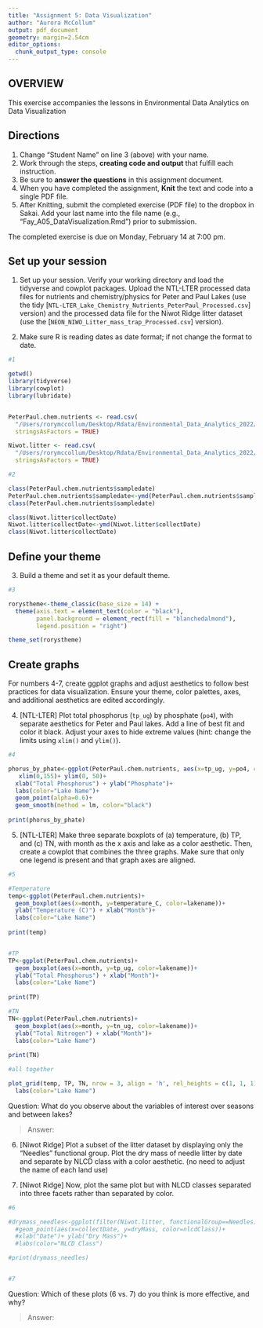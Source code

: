 ```yaml
---
title: "Assignment 5: Data Visualization"
author: "Aurora McCollum"
output: pdf_document
geometry: margin=2.54cm
editor_options: 
  chunk_output_type: console
---
```


## OVERVIEW

This exercise accompanies the lessons in Environmental Data Analytics on Data Visualization 

## Directions
1. Change "Student Name" on line 3 (above) with your name.
2. Work through the steps, **creating code and output** that fulfill each instruction.
3. Be sure to **answer the questions** in this assignment document.
4. When you have completed the assignment, **Knit** the text and code into a single PDF file.
5. After Knitting, submit the completed exercise (PDF file) to the dropbox in Sakai. Add your last name into the file name (e.g., "Fay_A05_DataVisualization.Rmd") prior to submission.

The completed exercise is due on Monday, February 14 at 7:00 pm.



## Set up your session 
1. Set up your session. Verify your working directory and load the tidyverse 
and cowplot packages. Upload the NTL-LTER processed data files for nutrients 
and chemistry/physics for Peter and Paul Lakes (use the tidy 
[`NTL-LTER_Lake_Chemistry_Nutrients_PeterPaul_Processed.csv`] version) and 
the processed data file for the Niwot Ridge litter dataset (use the [`NEON_NIWO_Litter_mass_trap_Processed.csv`] version). 

2. Make sure R is reading dates as date format; if not change the format to date.

```r
#1 

getwd()
library(tidyverse)
library(cowplot)
library(lubridate)


PeterPaul.chem.nutrients <- read.csv(
  "/Users/rorymccollum/Desktop/Rdata/Environmental_Data_Analytics_2022/Data/Processed/NTL-LTER_Lake_Chemistry_Nutrients_PeterPaul_Processed.csv", 
  stringsAsFactors = TRUE)

Niwot.litter <- read.csv(
  "/Users/rorymccollum/Desktop/Rdata/Environmental_Data_Analytics_2022/Data/Processed/NEON_NIWO_Litter_mass_trap_Processed.csv", 
  stringsAsFactors = TRUE)

#2 

class(PeterPaul.chem.nutrients$sampledate)
PeterPaul.chem.nutrients$sampledate<-ymd(PeterPaul.chem.nutrients$sampledate)
class(PeterPaul.chem.nutrients$sampledate)

class(Niwot.litter$collectDate)
Niwot.litter$collectDate<-ymd(Niwot.litter$collectDate)
class(Niwot.litter$collectDate)

```
## Define your theme
3. Build a theme and set it as your default theme.

```r
#3

rorystheme<-theme_classic(base_size = 14) +
  theme(axis.text = element_text(color = "black"), 
        panel.background = element_rect(fill = "blanchedalmond"),
        legend.position = "right")

theme_set(rorystheme)

```

## Create graphs
For numbers 4-7, create ggplot graphs and adjust aesthetics to follow best practices for data visualization. Ensure your theme, color palettes, axes, and additional aesthetics are edited accordingly.

4. [NTL-LTER] Plot total phosphorus (`tp_ug`) by phosphate (`po4`), with separate aesthetics for Peter and Paul lakes. Add a line of best fit and color it black. Adjust your axes to hide extreme values (hint: change the limits using `xlim()` and `ylim()`).

```r
#4

phorus_by_phate<-ggplot(PeterPaul.chem.nutrients, aes(x=tp_ug, y=po4, color=lakename))+
   xlim(0,155)+ ylim(0, 50)+
  xlab("Total Phosphorus") + ylab("Phosphate")+
  labs(color="Lake Name")+
  geom_point(alpha=0.6)+
  geom_smooth(method = lm, color="black")
  
print(phorus_by_phate)

```


5. [NTL-LTER] Make three separate boxplots of (a) temperature, (b) TP, and (c) TN, with month as the x axis and lake as a color aesthetic. Then, create a cowplot that combines the three graphs. Make sure that only one legend is present and that graph axes are aligned.

```r
#5

#Temperature
temp<-ggplot(PeterPaul.chem.nutrients)+
  geom_boxplot(aes(x=month, y=temperature_C, color=lakename))+
  ylab("Temperature (C)") + xlab("Month")+
  labs(color="Lake Name")
  
print(temp)


#TP
TP<-ggplot(PeterPaul.chem.nutrients)+
  geom_boxplot(aes(x=month, y=tp_ug, color=lakename))+
  ylab("Total Phosphorus") + xlab("Month")+
  labs(color="Lake Name")
  
print(TP)

#TN
TN<-ggplot(PeterPaul.chem.nutrients)+
  geom_boxplot(aes(x=month, y=tn_ug, color=lakename))+
  ylab("Total Nitrogen") + xlab("Month")+
  labs(color="Lake Name")
  
print(TN)
```



```r
#all together

plot_grid(temp, TP, TN, nrow = 3, align = 'h', rel_heights = c(1, 1, 1))+
  labs(color="Lake Name")
```


Question: What do you observe about the variables of interest over seasons and between lakes? 

> Answer: 

6. [Niwot Ridge] Plot a subset of the litter dataset by displaying only the "Needles" functional group. Plot the dry mass of needle litter by date and separate by NLCD class with a color aesthetic. (no need to adjust the name of each land use)

7. [Niwot Ridge] Now, plot the same plot but with NLCD classes separated into three facets rather than separated by color. 

```r
#6

#drymass_needles<-ggplot(filter(Niwot.litter, functionalGroup==Needles))+
  #geom_point(aes(x=collectDate, y=dryMass, color=nlcdClass))+
  #xlab("Date")+ ylab("Dry Mass")+
  #labs(color="NLCD Class")

#print(drymass_needles)


#7


```
Question: Which of these plots (6 vs. 7) do you think is more effective, and why? 

> Answer:
